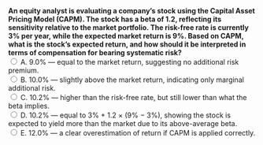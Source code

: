 ::: {.question-block}
<form onsubmit="event.preventDefault(); checkAnswer('module3_mcq_q12')" data-correct-answer="D">
<strong style="display: block;">
An equity analyst is evaluating a company’s stock using the Capital Asset Pricing Model (CAPM). 
The stock has a beta of 1.2, reflecting its sensitivity relative to the market portfolio. 
The risk-free rate is currently 3% per year, while the expected market return is 9%. 
Based on CAPM, what is the stock’s expected return, and how should it be interpreted in terms of compensation for bearing systematic risk?
</strong>
<label><input type="radio" name="module3_mcq_q12" value="A"> A. 9.0% — equal to the market return, suggesting no additional risk premium.</label><br>
<label><input type="radio" name="module3_mcq_q12" value="B"> B. 10.0% — slightly above the market return, indicating only marginal additional risk.</label><br>
<label><input type="radio" name="module3_mcq_q12" value="C"> C. 10.2% — higher than the risk-free rate, but still lower than what the beta implies.</label><br>
<label><input type="radio" name="module3_mcq_q12" value="D"> D. 10.2% — equal to 3% + 1.2 × (9% − 3%), showing the stock is expected to yield more than the market due to its above-average beta.</label><br>
<label><input type="radio" name="module3_mcq_q12" value="E"> E. 12.0% — a clear overestimation of return if CAPM is applied correctly.</label><br>
</form>
<div id="feedback-module3_mcq_q12" class="feedback" data-status="" style="display:none;">
✅ Correct: D. According to CAPM, E(R) = 3% + 1.2 × (9% − 3%) = 10.2%. This means investors require a return above the market average to be compensated for the stock’s higher exposure to systematic (non-diversifiable) risk.
</div>
:::
